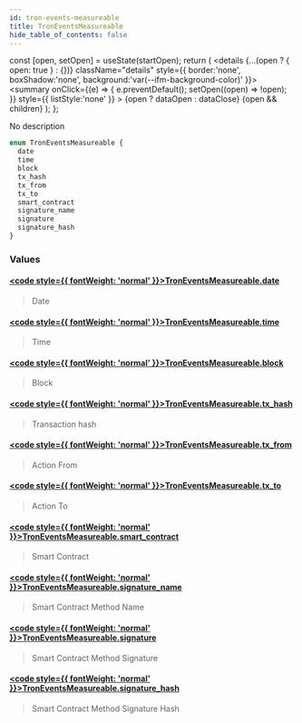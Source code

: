 ```yaml
---
id: tron-events-measureable
title: TronEventsMeasureable
hide_table_of_contents: false
---
```







  const [open, setOpen] = useState(startOpen);
  return (
    <details {...(open ? { open: true } : {})} className="details" style={{ border:'none', boxShadow:'none', background:'var(--ifm-background-color)' }}>
      <summary
        onClick={(e) => {
          e.preventDefault();
          setOpen((open) => !open);
        }}
        style={{ listStyle:'none' }}
      >
      {open ? dataOpen : dataClose}
      </summary>
      {open && children}
    </details>
  );
};








No description


```graphql
enum TronEventsMeasureable {
  date
  time
  block
  tx_hash
  tx_from
  tx_to
  smart_contract
  signature_name
  signature
  signature_hash
}
```




### Values

#### [<code style={{ fontWeight: 'normal' }}>TronEventsMeasureable.<b>date</b></code>](#)  
> 
> 
> Date
> 

#### [<code style={{ fontWeight: 'normal' }}>TronEventsMeasureable.<b>time</b></code>](#)  
> 
> 
> Time
> 

#### [<code style={{ fontWeight: 'normal' }}>TronEventsMeasureable.<b>block</b></code>](#)  
> 
> 
> Block
> 

#### [<code style={{ fontWeight: 'normal' }}>TronEventsMeasureable.<b>tx_hash</b></code>](#)  
> 
> 
> Transaction hash
> 

#### [<code style={{ fontWeight: 'normal' }}>TronEventsMeasureable.<b>tx_from</b></code>](#)  
> 
> 
> Action From
> 

#### [<code style={{ fontWeight: 'normal' }}>TronEventsMeasureable.<b>tx_to</b></code>](#)  
> 
> 
> Action To
> 

#### [<code style={{ fontWeight: 'normal' }}>TronEventsMeasureable.<b>smart_contract</b></code>](#)  
> 
> 
> Smart Contract
> 

#### [<code style={{ fontWeight: 'normal' }}>TronEventsMeasureable.<b>signature_name</b></code>](#)  
> 
> 
> Smart Contract Method Name
> 

#### [<code style={{ fontWeight: 'normal' }}>TronEventsMeasureable.<b>signature</b></code>](#)  
> 
> 
> Smart Contract Method Signature
> 

#### [<code style={{ fontWeight: 'normal' }}>TronEventsMeasureable.<b>signature_hash</b></code>](#)  
> 
> 
> Smart Contract Method Signature Hash
> 



